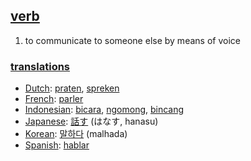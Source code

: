 == [[verb]] ==
# to communicate to someone else by means of voice

=== [[translation]]s ===
*[[Dutch]]: [[praten]], [[spreken]]
*[[French]]: [[parler]]
*[[Indonesian]]: [[bicara]], [[ngomong]], [[bincang]]
*[[Japanese]]: [[話す]] (はなす, hanasu)
*[[Korean]]: [[말하다]] (malhada)
*[[Spanish]]: [[hablar]]